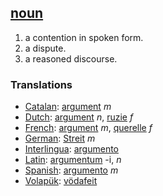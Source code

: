 == [[noun]] ==
# a contention in spoken form.
# a dispute.
# a reasoned discourse.


=== Translations ===
*[[Catalan]]: [[argument]] ''m''
*[[Dutch]]: [[argument]] ''n'', [[ruzie]] ''f''
*[[French]]: [[argument]] ''m'', [[querelle]] ''f''
*[[German]]: [[Streit]] ''m''
*[[Interlingua]]: [[argumento]]
*[[Latin]]: [[argumentum]] -i, ''n''
*[[Spanish]]: [[argumento]] ''m''
*[[Volapük]]: [[vödafeit]]